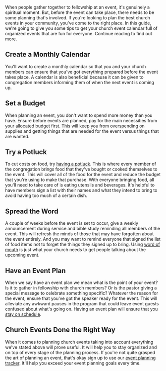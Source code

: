 <BlogImage  />
<BlogInfo  />

When people gather together to fellowship at an event, it's genuinely a spiritual moment. But, before 
the event can take place, there needs to be some planning that's involved. If you're looking to plan 
the best church events in your community, you've come to the right place. In this guide, we're going 
to give you some tips to get your church event calendar full of organized events that are fun for everyone.
Continue reading to find out more.

<MobileAd />

## Create a Monthly Calendar

You'll want to create a monthly calendar so that you and your church members can ensure that you've got 
everything prepared before the event takes place. A calendar is also beneficial because it can be given 
to congregation members informing them of when the next event is coming up.

## Set a Budget

When planning an event, you don't want to spend more money than you have.  Ensure before events 
are planned, pay for the main necessities from your allocated budget first.  This will keep you from 
overspending on supplies 
and getting things that are needed for the event versus things that are wanted.

<MobileAd />

## Try a Potluck

To cut costs on food, try
[having a potluck](https://pitchinclub.com/blog/8-great-tips-for-planning-the-perfect-potluck).
This is where every member of the congregation brings food that they've bought or cooked themselves to 
the event. This will cover all of the food for the event and reduce the budget that you're using to 
make that purchase.  With everyone bringing food, all you'll need to take care of is eating utensils 
and beverages. It's helpful to have members sign a list with their names and what they intend to bring 
to avoid having too much of a certain dish.

## Spread the Word

A couple of weeks before the event is set to occur, give a weekly announcement during service and 
bible study reminding all members of the event. This will refresh the minds of those that may have 
forgotten about the event entirely. And you may want to remind everyone that signed the list of 
food items not to forget the things they signed up to bring. Using
[word of mouth](https://www.forbes.com/sites/jefffromm/2018/11/07/how-to-impact-your-brand-by-word-of-mouth/#a488fc4f5f17)
is just what your church needs to get people talking about the upcoming event.

<MobileAd />

## Have an Event Plan

When we say have an event plan we mean what is the point of your event? Is it to gather in fellowship 
with church members? Or is the pastor giving a special message to celebrate something specific?
Whatever the reason for the event, ensure that you've got the speaker ready for the event. This will 
alleviate any awkward pauses in the program that could leave event guests confused about what's going on.
Having an event plan will ensure that you  
[stay on schedule](https://www.bustle.com/articles/137582-7-tips-on-how-to-actually-stay-on-schedule-once-for-all).

## Church Events Done the Right Way

When it comes to planning church events taking into account everything we've stated above will prove useful. 
It will help you to stay organized and on top of every stage of the planning process.
If you're not quite grasped the art of planning an event, that's okay sign up to use our 
[event planning tracker](https://pitchinclub.com).
It'll help you exceed your event planning goals every time.

<MobileAd />